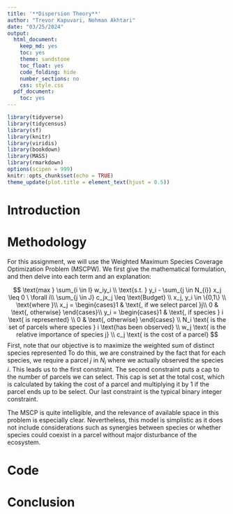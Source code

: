 ```yaml
---
title: '**Dispersion Theory**'
author: "Trevor Kapuvari, Nohman Akhtari"
date: "03/25/2024"
output:
  html_document:
    keep_md: yes
    toc: yes
    theme: sandstone
    toc_float: yes
    code_folding: hide
    number_sections: no
    css: style.css
  pdf_document:
    toc: yes
---
```

```r
library(tidyverse)
library(tidycensus)
library(sf)
library(knitr)
library(viridis)
library(bookdown)
library(MASS)
library(rmarkdown)
options(scipen = 999)
knitr::opts_chunk$set(echo = TRUE)
theme_update(plot.title = element_text(hjust = 0.5))
```

# Introduction


# Methodology
For this assignment, we will use the Weighted Maximum Species Coverage Optimization Problem (MSCPW). We first give the mathematical formulation, and then delve into each term and an explanation:

$$
\text{max } \sum_{i \in I} w_iy_i \\
\text{s.t. } y_i - \sum_{j \in N_{i}} x_j \leq 0 \ \forall i\\
\sum_{j \in J} c_jx_j \leq \text{Budget} \\
x_j, y_i \in \{0,1\} \\
\text{where }\\
x_j = \begin{cases}1 & \text{, if we select parcel }j\\ 0 & \text{, otherwise} \end{cases}\\
y_i = \begin{cases}1 & \text{, if species } i \text{ is represented} \\ 0 & \text{, otherwise} \end{cases} \\
N_i \text{ is the set of parcels where species } i \text{has been observed} \\
w_j \text{ is the relative importance of species j} \\
c_j \text{ is the cost of a parcel}
$$
First, note that our objective is to maximize the weighted sum of distinct species represented To do this, we are constrained by the fact that for each species, we require a parcel $j$ in $N_i$ where we actually observed the species $i.$ This leads us to the first constraint. The second constraint puts a cap to the number of parcels we can select. This cap is set at the total cost, which is calculated by taking the cost of a parcel and multiplying it by 1 if the parcel ends up to be select. Our last constraint is the typical binary integer constraint.

The MSCP is quite intelligible, and the relevance of available space in this problem is especially clear. Nevertheless, this model is simplistic as it does not include considerations such as synergies between species or whether species could coexist in a parcel without major disturbance of the ecosystem.


# Code


# Conclusion



